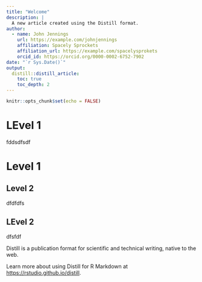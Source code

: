 ```yaml
---
title: "Welcome"
description: |
  A new article created using the Distill format.
author:
  - name: John Jennings 
    url: https://example.com/johnjennings
    affiliation: Spacely Sprockets
    affiliation_url: https://example.com/spacelysprokets
    orcid_id: https://orcid.org/0000-0002-6752-7902
date: "`r Sys.Date()`"
output: 
  distill::distill_article:
    toc: true
    toc_depth: 2
---
```


```r
knitr::opts_chunk$set(echo = FALSE)
```
# LEvel 1

fddsdfsdf

# Level 1

## Level 2


dfdfdfs

## LEvel 2
dfsfdf

Distill is a publication format for scientific and technical writing, native to the web. 

Learn more about using Distill for R Markdown at <https://rstudio.github.io/distill>.





